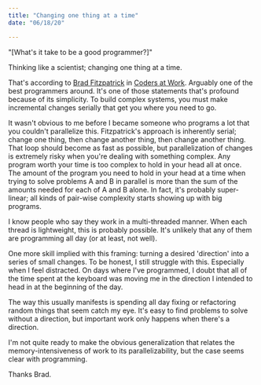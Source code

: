 ```yaml
---
title: "Changing one thing at a time"
date: "06/18/20"

---
```


"[What's it take to be a good programmer?]"

Thinking like a scientist; changing one thing at a time.

That's according to [Brad Fitzpatrick](https://en.wikipedia.org/wiki/Brad_Fitzpatrick) in
[Coders at Work](https://en.wikipedia.org/wiki/Coders_at_work).
  Arguably one of the best programmers around. It's one of those statements
that's profound because of its simplicity. To build complex systems, you
must make incremental changes serially that get you where you need to go.

It wasn't obvious to me before I became someone who programs a lot that
you couldn't parallelize this. Fitzpatrick's approach is inherently
serial; change one thing, then change another thing, then change another
thing. That loop should become as fast as possible, but parallelization of
changes is extremely risky when you're dealing with something complex. Any
program worth your time is too complex to hold in your head all at once.
  The amount of the program you need to hold in your head at a time when
trying to solve problems A and B in parallel is more than the sum of the
amounts needed for each of A and B alone. In fact, it's probably
  super-linear; all kinds of pair-wise complexity starts showing up with big
programs.

I know people who say they work in a multi-threaded manner. When each
thread is lightweight, this is probably possible. It's unlikely that any
of them are programming all day (or at least, not well).

One more skill implied with this framing: turning a desired 'direction'
into a series of small changes. To be honest, I still struggle with this.
  Especially when I feel distracted. On days where I've programmed, I doubt
that all of the time spent at the keyboard was moving me in the direction
I intended to head in at the beginning of the day.

The way this usually manifests is spending all day fixing or refactoring
random things that seem catch my eye. It's easy to find problems to solve
without a direction, but important work only happens when there's a
direction.

I'm not quite ready to make the obvious generalization that relates the
memory-intensiveness of work to its parallelizability, but the case seems
clear with programming.

Thanks Brad.